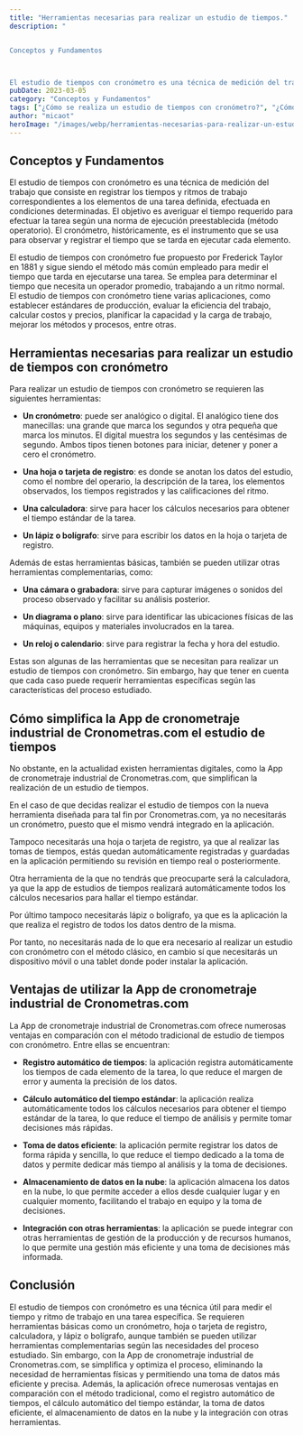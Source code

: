 ```yaml
---
title: "Herramientas necesarias para realizar un estudio de tiempos."
description: "


Conceptos y Fundamentos



El estudio de tiempos con cronómetro es una técnica de medición del trabajo que consiste en registrar los tiempos y ritm..."
pubDate: 2023-03-05
category: "Conceptos y Fundamentos"
tags: ["¿Cómo se realiza un estudio de tiempos con cronómetro?", "¿Cómo simplifica la App de cronometraje industrial de Cronometras.com el estudio de tiempos?", "¿Cuáles son las herramientas necesarias para realizar un estudio de tiempos con cronómetro?", "¿Cuáles son las ventajas de utilizar la App de cronometraje industrial de Cronometras.com?", "¿Qué es el estudio de tiempos con cronómetro?", "¿Qué es la App de cronometraje industrial de Cronometras.com?", "App de cronometraje industrial", "App de cronometraje industrial de Cronometras.com", "calculadora", "calcular costos y precios", "Cálculos", "calendario", "cámara", "cámara o grabadora", "Capacidad y carga de trabajo", "Costos y precios", "Cronometras.com", "cronómetro", "cronómetro analógico", "cronómetro digital", "diagrama de proceso", "diagrama o plano", "Dispositivo móvil", "dispositivo móvil o tablet", "Eficiencia del trabajo", "establecer estándares de producción", "Estándares de producción", "Estudio de tiempos", "Estudio de tiempos con cronómetro", "evaluar la eficiencia del trabajo", "Frederick Taylor", "herramientas complementarias", "herramientas para estudio de tiempos", "hoja de registro", "Hoja o tarjeta de registro", "instrumento de medición", "lápiz o bolígrafo", "Medición del trabajo", "mejorar los métodos y procesos", "Mejorar métodos y procesos", "método más común", "Método operatorio", "métodos y procesos", "Norma de ejecución preestablecida", "planificar la capacidad y la carga de trabajo", "registrar tiempos y ritmos de trabajo", "registro automático de tiempos.", "reloj", "reloj o calendario", "simplificar la realización de un estudio de tiempos", "Tablet", "tarea definida", "tiempo estándar", "Tiempos y ritmos de trabajo", "toma de datos eficiente", "Toma de tiempos"]
author: "micaot"
heroImage: "/images/webp/herramientas-necesarias-para-realizar-un-estudio-de-tiempos.webp"
---
```


## Conceptos y Fundamentos

El estudio de tiempos con cronómetro es una técnica de medición del trabajo que consiste en registrar los tiempos y ritmos de trabajo correspondientes a los elementos de una tarea definida, efectuada en condiciones determinadas. El objetivo es averiguar el tiempo requerido para efectuar la tarea según una norma de ejecución preestablecida (método operatorio). El cronómetro, históricamente, es el instrumento que se usa para observar y registrar el tiempo que se tarda en ejecutar cada elemento.

El estudio de tiempos con cronómetro fue propuesto por Frederick Taylor en 1881 y sigue siendo el método más común empleado para medir el tiempo que tarda en ejecutarse una tarea. Se emplea para determinar el tiempo que necesita un operador promedio, trabajando a un ritmo normal. El estudio de tiempos con cronómetro tiene varias aplicaciones, como establecer estándares de producción, evaluar la eficiencia del trabajo, calcular costos y precios, planificar la capacidad y la carga de trabajo, mejorar los métodos y procesos, entre otras.

## Herramientas necesarias para realizar un estudio de tiempos con cronómetro

Para realizar un estudio de tiempos con cronómetro se requieren las siguientes herramientas:

- **Un cronómetro**: puede ser analógico o digital. El analógico tiene dos manecillas: una grande que marca los segundos y otra pequeña que marca los minutos. El digital muestra los segundos y las centésimas de segundo. Ambos tipos tienen botones para iniciar, detener y poner a cero el cronómetro.

- **Una hoja o tarjeta de registro**: es donde se anotan los datos del estudio, como el nombre del operario, la descripción de la tarea, los elementos observados, los tiempos registrados y las calificaciones del ritmo.

- **Una calculadora**: sirve para hacer los cálculos necesarios para obtener el tiempo estándar de la tarea.

- **Un lápiz o bolígrafo**: sirve para escribir los datos en la hoja o tarjeta de registro.

Además de estas herramientas básicas, también se pueden utilizar otras herramientas complementarias, como:

- **Una cámara o grabadora**: sirve para capturar imágenes o sonidos del proceso observado y facilitar su análisis posterior.

- **Un diagrama o plano**: sirve para identificar las ubicaciones físicas de las máquinas, equipos y materiales involucrados en la tarea.

- **Un reloj o calendario**: sirve para registrar la fecha y hora del estudio.

Estas son algunas de las herramientas que se necesitan para realizar un estudio de tiempos con cronómetro. Sin embargo, hay que tener en cuenta que cada caso puede requerir herramientas específicas según las características del proceso estudiado.

## Cómo simplifica la App de cronometraje industrial de Cronometras.com el estudio de tiempos

No obstante, en la actualidad existen herramientas digitales, como la App de cronometraje industrial de Cronometras.com, que simplifican la realización de un estudio de tiempos.

En el caso de que decidas realizar el estudio de tiempos con la nueva herramienta diseñada para tal fin por Cronometras.com, ya no necesitarás un cronómetro, puesto que el mismo vendrá integrado en la aplicación.

Tampoco necesitarás una hoja o tarjeta de registro, ya que al realizar las tomas de tiempos, estás quedan automáticamente registradas y guardadas en la aplicación permitiendo su revisión en tiempo real o posteriormente.

Otra herramienta de la que no tendrás que preocuparte será la calculadora, ya que la app de estudios de tiempos realizará automáticamente todos los cálculos necesarios para hallar el tiempo estándar.

Por último tampoco necesitarás lápiz o bolígrafo, ya que es la aplicación la que realiza el registro de todos los datos dentro de la misma.

Por tanto, no necesitarás nada de lo que era necesario al realizar un estudio con cronómetro con el método clásico, en cambio sí que necesitarás un dispositivo móvil o una tablet donde poder instalar la aplicación.

## Ventajas de utilizar la App de cronometraje industrial de Cronometras.com

La App de cronometraje industrial de Cronometras.com ofrece numerosas ventajas en comparación con el método tradicional de estudio de tiempos con cronómetro. Entre ellas se encuentran:

- **Registro automático de tiempos**: la aplicación registra automáticamente los tiempos de cada elemento de la tarea, lo que reduce el margen de error y aumenta la precisión de los datos.

- **Cálculo automático del tiempo estándar**: la aplicación realiza automáticamente todos los cálculos necesarios para obtener el tiempo estándar de la tarea, lo que reduce el tiempo de análisis y permite tomar decisiones más rápidas.

- **Toma de datos eficiente**: la aplicación permite registrar los datos de forma rápida y sencilla, lo que reduce el tiempo dedicado a la toma de datos y permite dedicar más tiempo al análisis y la toma de decisiones.

- **Almacenamiento de datos en la nube**: la aplicación almacena los datos en la nube, lo que permite acceder a ellos desde cualquier lugar y en cualquier momento, facilitando el trabajo en equipo y la toma de decisiones.

- **Integración con otras herramientas**: la aplicación se puede integrar con otras herramientas de gestión de la producción y de recursos humanos, lo que permite una gestión más eficiente y una toma de decisiones más informada.

## Conclusión

El estudio de tiempos con cronómetro es una técnica útil para medir el tiempo y ritmo de trabajo en una tarea específica. Se requieren herramientas básicas como un cronómetro, hoja o tarjeta de registro, calculadora, y lápiz o bolígrafo, aunque también se pueden utilizar herramientas complementarias según las necesidades del proceso estudiado. Sin embargo, con la App de cronometraje industrial de Cronometras.com, se simplifica y optimiza el proceso, eliminando la necesidad de herramientas físicas y permitiendo una toma de datos más eficiente y precisa. Además, la aplicación ofrece numerosas ventajas en comparación con el método tradicional, como el registro automático de tiempos, el cálculo automático del tiempo estándar, la toma de datos eficiente, el almacenamiento de datos en la nube y la integración con otras herramientas.